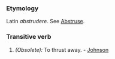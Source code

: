 ===Etymology===
Latin ''abstrudere''. See [[Abstruse]].
===Transitive verb===
#''(Obsolete):'' To thrust away. - [[Johnson]]